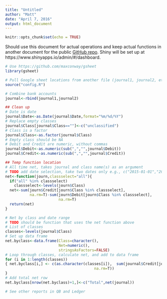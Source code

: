 ```yaml
---
title: "Untitled"
author: "Matt"
date: "April 7, 2016"
output: html_document
---
```


```r
knitr::opts_chunk$set(echo = TRUE)
```

Should use this document for actual operations and keep actual functions in another document for the public [GitHub repo](https://github.com/mattbk/ledgerr). Shiny will be set up at https://www.shinyapps.io/admin/#/dashboard.

```r
# Use https://github.com/maxconway/gsheet
library(gsheet)

# Pull Google sheet locations from another file (journal1, journal2, etc.)
source("config.R")

# Combine bank accounts
journal<-rbind(journal1,journal2)

## Clean up
# Date is date
journal$Date<-as.Date(journal$Date,format="%m/%d/%Y")
# Replace empty classes
journal$Class[journal$Class==""]<-c("unclassified")
# Class is a factor
journal$Class<-as.factor(journal$Class)
# Empty class should be NA
# Debit and Credit are numeric, without commas
journal$Debit<-as.numeric(sub(",","",journal$Debit))
journal$Credit<-as.numeric(sub(",","",journal$Credit))

## Temp function location
# All time net, takes journal and class name(s) as an argument 
# TODO add date selection, take two dates only e.g., c("2015-01-01","2015-12-31") and test first
net<-function(journ,classselect="all"){
  if("all" %in% classselect)
    classselect<-levels(journ$Class)
  net<-sum(journ$Credit[journ$Class %in% classselect],
           na.rm=T)-sum(journ$Debit[journ$Class %in% classselect],
                        na.rm=T)
  return(net)
}

# Net by class and date range
# TODO should be function that uses the net function above
# List of classes
classes<-levels(journal$Class)
# Set up data frame
net.byclass<-data.frame(Class=character(),
                        Net=numeric(),
                        stringsAsFactors=FALSE)
# Loop through classes, calculate net, and add to data frame
for (i in 1:length(classes))
{ net.byclass[i,] <- c(as.character(classes[i]),  sum(journal$Credit[journal$Class==classes[i]], na.rm=T) - sum(journal$Debit[journal$Class==classes[i]], 
                                        na.rm=T))
}
# Add total net row
net.byclass[nrow(net.byclass)+1,]<-c("Total",net(journal))

# See other reports in QB and Ledger

```